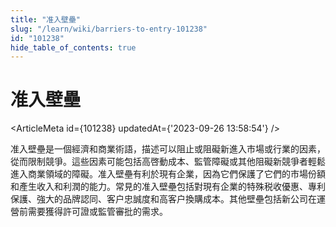 ```yaml
---
title: "准入壁壘"
slug: "/learn/wiki/barriers-to-entry-101238"
id: "101238"
hide_table_of_contents: true
---
```



# 准入壁壘

<ArticleMeta id={101238} updatedAt={'2023-09-26 13:58:54'} />
<div className='border-solid border-b border-t-0 my-4 border-[var(--ifm-color-gray-300)]' />

准入壁壘是一個經濟和商業術語，描述可以阻止或阻礙新進入市場或行業的因素，從而限制競爭。這些因素可能包括高啓動成本、監管障礙或其他阻礙新競爭者輕鬆進入商業領域的障礙。准入壁壘有利於現有企業，因為它們保護了它們的市場份額和產生收入和利潤的能力。常見的准入壁壘包括對現有企業的特殊税收優惠、專利保護、強大的品牌認同、客户忠誠度和高客户換購成本。其他壁壘包括新公司在運營前需要獲得許可證或監管審批的需求。
